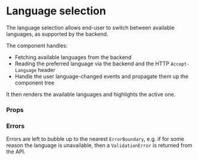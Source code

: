 

<Meta of={LanguageSelectionStories} />

# Language selection

The language selection allows end-user to switch between available languages, as supported by the
backend.

The component handles:

- Fetching available languages from the backend
- Reading the preferred language via the backend and the HTTP `Accept-Language` header
- Handle the user language-changed events and propagate them up the component tree

It then renders the available languages and highlights the active one.

<Canvas of={LanguageSelectionStories.Functional} />

### Props

<ArgTypes of={LanguageSelectionStories.Functional} />

### Errors

Errors are left to bubble up to the nearest `ErrorBoundary`, e.g. if for some reason the language is
unavailable, then a `ValidationError` is returned from the API.
